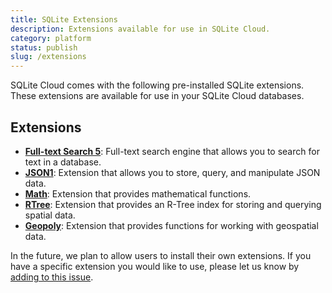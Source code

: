 ```yaml
---
title: SQLite Extensions
description: Extensions available for use in SQLite Cloud.
category: platform
status: publish
slug: /extensions
---
```


SQLite Cloud comes with the following pre-installed SQLite extensions. These extensions are available for use in your SQLite Cloud databases.

## Extensions
- **[Full-text Search 5](https://www.sqlite.org/fts5.html)**: Full-text search engine that allows you to search for text in a database.
- **[JSON1](https://www.sqlite.org/json1.html)**: Extension that allows you to store, query, and manipulate JSON data.
- **[Math](https://www.sqlite.org/lang_mathfunc.html)**: Extension that provides mathematical functions.
- **[RTree](https://www.sqlite.org/rtree.html)**: Extension that provides an R-Tree index for storing and querying spatial data.
- **[Geopoly](https://www.sqlite.org/geopoly.html)**: Extension that provides functions for working with geospatial data.

In the future, we plan to allow users to install their own extensions. If you have a specific extension you would like to use, please let us know by [adding to this issue](https://github.com/sqlitecloud/docs/issues/34).